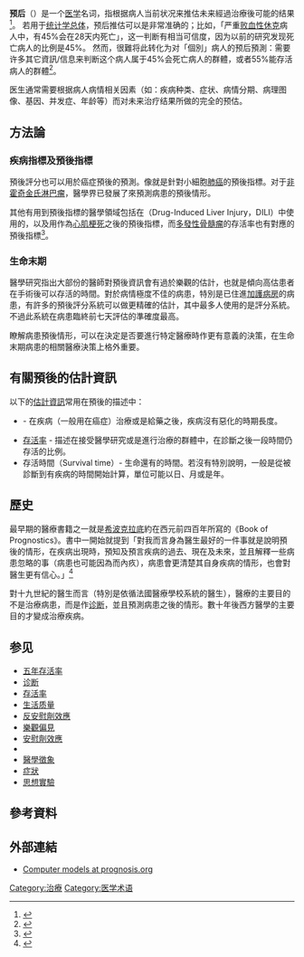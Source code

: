 {{medref|date=20170523}}
{{medicine}}
{{medical}}
'''预后'''（{{lang-en|Prognosis}}）是一个[[医学|医学]]名词，指根据病人当前状况来推估未来經過治療後可能的结果<ref>{{Cite web|url=https://ghr.nlm.nih.gov/primer/consult/prognosis|title=What is the prognosis of a genetic condition?|last=|first=|date=|website=Genetics Home Reference|publisher=NIH: U.S. National Library of Medicine|access-date=2016-07-28}}</ref>。
若用于[[统计学|统计学]][[总体|总体]]，预后推估可以是非常准确的；比如，「严重[[败血性休克|败血性休克]]病人中，有45%会在28天内死亡」，这一判断有相当可信度，因为以前的研究发现死亡病人的比例是45%。
然而，很難将此转化为对「個別」病人的预后預測：需要许多其它資訊/信息来判断这个病人属于45%会死亡病人的群體，或者55%能存活病人的群體<ref>{{citation |title=The Median Isn't the Message |author=Gould, SJ| url=http://www.prognosis.org/what_does_it_mean.php|accessdate=1 November 2014}}</ref>。

医生通常需要根据病人病情相关因素（如：疾病种类、症状、病情分期、病理图像、基因、并发症、年龄等）而对未来治疗结果所做的完全的预估。

==方法論==
===疾病指標及預後指標===
預後評分也可以用於癌症預後的預測。像{{tsl|en|Manchester score|曼徹斯特分數}}就是針對小細胞[[肺癌|肺癌]]的預後指標。对于[[非霍奇金氏淋巴瘤|非霍奇金氏淋巴瘤]]，醫學界已發展了{{tsl|en|International Prognostic Index|國際預後指數}}來預測病患的預後情形。

其他有用到預後指標的醫學領域包括在{{le|肝毒性|Hepatotoxicity|藥物誘發的肝損傷}}（Drug-Induced Liver Injury，DILI）中使用的{{le|海氏法則|Hy's law}}，以及用{{le|運動壓力測試|exercise stress test}}作為[[心肌梗死|心肌梗死]]之後的預後指標，而[[多發性骨髓瘤|多發性骨髓瘤]]的存活率也有對應的預後指標<ref name="Multiple Myeloma Prognosis">{{cite web|title=Multiple Myeloma Prognosis|url=http://www.themmrf.org/multiple-myeloma/prognosis/|website=Multiple Myeloma Prognosis}}</ref>。

===生命末期===
醫學研究指出大部份的醫師對預後資訊會有過於樂觀的估計，也就是傾向高估患者在手術後可以存活的時間。對於病情極度不佳的病患，特別是已住進[[加護病房|加護病房]]的病患，有許多的預後評分系統可以做更精確的估計，其中最多人使用的是{{tsl|en|APACHE II|APACHE II}}評分系統。不過此系統在病患臨終前七天評估的準確度最高。

瞭解病患預後情形，可以在決定是否要進行特定醫療時作更有意義的決策，在生命末期病患的相關醫療決策上格外重要。

==有關預後的估計資訊==
以下的[[估计量|估計資訊]]常用在預後的描述中：
*{{tsl|en|Progression-free survival|無惡化存活期}} - 在疾病（一般用在癌症）治療或是給藥之後，疾病沒有惡化的時期長度。
*[[存活率|存活率]] - 描述在接受醫學研究或是進行治療的群體中，在診斷之後一段時間仍存活的比例。
*存活時間（Survival time）- 生命還有的時間。若沒有特別說明，一般是從被診斷到有疾病的時間開始計算，單位可能以日、月或是年。

==歷史==
最早期的醫療書籍之一就是[[希波克拉底|希波克拉底]]約在西元前四百年所寫的《Book of Prognostics》。書中一開始就提到「對我而言身為醫生最好的一件事就是說明預後的情形，在疾病出現時，預知及預言疾病的過去、現在及未來，並且解釋一些病患忽略的事（病患也可能因為而內疚），病患會更清楚其自身疾病的情形，也會對醫生更有信心。」<ref>{{cite web |author1=Hippocrates |title=The Book of Prognostics |url=http://classics.mit.edu/Hippocrates/prognost.1.1.html |website=The Internet Classics Archive |accessdate=2019-12-14 |archive-date=2017-11-09 |archive-url=https://web.archive.org/web/20171109015714/http://classics.mit.edu/Hippocrates/prognost.1.1.html |dead-url=no }}</ref>

對十九世紀的醫生而言（特別是依循法國醫療學校系統的醫生），醫療的主要目的不是治療病患，而是作[[诊断|诊断]]，並且預測病患之後的情形。數十年後西方醫學的主要目的才變成治療疾病。

==参见==
{{div col}}
*[[五年存活率|五年存活率]]
*[[诊断|诊断]]
*[[存活率|存活率]]
*[[生活质量|生活质量]]
*[[反安慰劑效應|反安慰劑效應]]
*[[樂觀偏見|樂觀偏見]]
*[[安慰劑效應|安慰劑效應]]
*{{tsl|en|Reference class forecasting|參考類別預測}}
*[[醫學徵象|醫學徵象]]
*[[症狀|症狀]]
*[[思想實驗|思想實驗]]
{{div col end}}

==參考資料==
{{reflist}}

==外部連結==
*[https://web.archive.org/web/20170518183431/http://prognosis.org/ Computer models at prognosis.org]

{{Medical terms to describe disease conditions}}

[[Category:治療|Category:治療]]
[[Category:医学术语|Category:医学术语]]